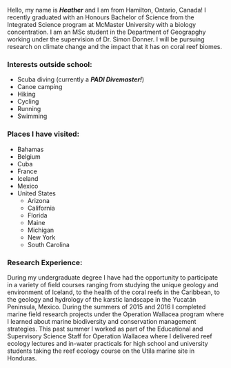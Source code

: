 Hello, my name is ***Heather*** and I am from Hamilton, Ontario, Canada! I recently graduated with an Honours Bachelor of Science from the Integrated Science program at McMaster University with a biology concentration. I am an MSc student in the Department of Geograpghy working under the supervision of Dr. Simon Donner. I will be pursuing research on climate change and the impact that it has on coral reef biomes. 

### Interests outside school:
- Scuba diving (currently a ***PADI Divemaster!***) 
- Canoe camping
- Hiking
- Cycling
- Running
- Swimming

### Places I have visited:
- Bahamas
- Belgium
- Cuba
- France
- Iceland
- Mexico
- United States
    - Arizona
    - California
    - Florida
    - Maine
    - Michigan
    - New York
    - South Carolina

### Research Experience:
During my undergraduate degree I have had the opportunity to participate in a variety of field courses ranging from
studying the unique geology and environment of Iceland, to the health of the coral reefs in the Caribbean, to the geology and hydrology of the karstic landscape in the Yucatán Peninsula, Mexico. During the summers of 2015 and 2016 I completed marine field research projects under the Operation Wallacea program where I learned about marine biodiversity and conservation management strategies. This past summer I worked as part of the Educational and Supervisory Science Staff for Operation Wallacea where I delivered reef ecology lectures and in-water practicals for high school and university students taking the reef ecology course on the Utila marine site in Honduras.

